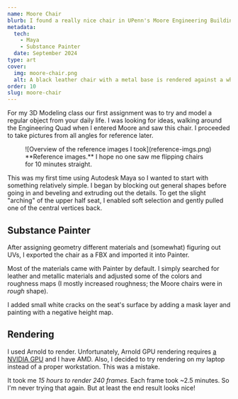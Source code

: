 ```yaml
---
name: Moore Chair
blurb: I found a really nice chair in UPenn's Moore Engineering Building and decided to try modeling it for class.
metadata:
  tech:
    - Maya
    - Substance Painter
  date: September 2024
type: art
cover:
  img: moore-chair.png
  alt: A black leather chair with a metal base is rendered against a white background.
order: 10
slug: moore-chair
---
```


For my 3D Modeling class our first assignment was to try and model a regular object from your daily life. I was looking for ideas, walking around the Engineering Quad when I entered Moore and saw this chair. I proceeded to take pictures from all angles for reference later.

<figure>
  ![Overview of the reference images I took](reference-imgs.png)
  <figcaption>
    **Reference images.** I hope no one saw me flipping chairs for 10 minutes
    straight.
  </figcaption>
</figure>

This was my first time using Autodesk Maya so I wanted to start with something relatively simple. I began by blocking out general shapes before going in and beveling and extruding out the details. To get the slight "arching" of the upper half seat, I enabled soft selection and gently pulled one of the central vertices back.

## Substance Painter

After assigning geometry different materials and (somewhat) figuring out UVs, I exported the chair as a FBX and imported it into Painter.

Most of the materials came with Painter by default. I simply searched for leather and metallic materials and adjusted some of the colors and roughness maps (I mostly increased roughness; the Moore chairs were in _rough_ shape).

I added small white cracks on the seat's surface by adding a mask layer and painting with a negative height map.

## Rendering

I used Arnold to render. Unfortunately, Arnold GPU rendering requires [a NVIDIA GPU](https://help.autodesk.com/view/ARNOL/ENU/?guid=arnold_for_maya_am_Getting_Started_with_Arnold_GPU_html) and I have AMD. Also, I decided to try rendering on my laptop instead of a proper workstation. This was a mistake.

It took me _15 hours to render 240 frames._ Each frame took ~2.5 minutes. So I'm never trying that again. But at least the end result looks nice!
